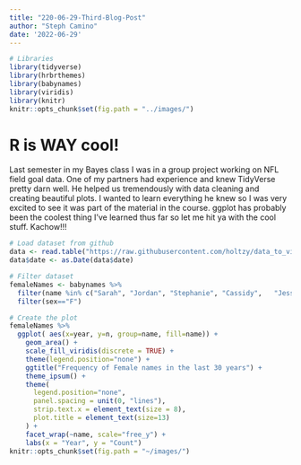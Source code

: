 ```yaml
---
title: "220-06-29-Third-Blog-Post"
author: "Steph Camino"
date: '2022-06-29'
---
```


```r
# Libraries
library(tidyverse)
library(hrbrthemes)
library(babynames)
library(viridis)
library(knitr)
knitr::opts_chunk$set(fig.path = "../images/")
```

# R is WAY cool!

Last semester in my Bayes class I was in a group project working on NFL field goal data. One of my partners had experience and knew TidyVerse pretty darn well. He helped us tremendously with data cleaning and creating beautiful plots. I wanted to learn everything he knew so I was very excited to see it was part of the material in the course. ggplot has probably been the coolest thing I've learned thus far so let me hit ya with the cool stuff. Kachow!!!

```r
# Load dataset from github
data <- read.table("https://raw.githubusercontent.com/holtzy/data_to_viz/master/Example_dataset/3_TwoNumOrdered.csv", header=T)
data$date <- as.Date(data$date)

# Filter dataset
femaleNames <- babynames %>% 
  filter(name %in% c("Sarah", "Jordan", "Stephanie", "Cassidy",   "Jessica", "Sophia", "Autumn", "Laura", "Lauren")) %>%
  filter(sex=="F")

# Create the plot
femaleNames %>%
  ggplot( aes(x=year, y=n, group=name, fill=name)) +
    geom_area() +
    scale_fill_viridis(discrete = TRUE) +
    theme(legend.position="none") +
    ggtitle("Frequency of Female names in the last 30 years") +
    theme_ipsum() +
    theme(
      legend.position="none",
      panel.spacing = unit(0, "lines"),
      strip.text.x = element_text(size = 8),
      plot.title = element_text(size=13)
    ) +
    facet_wrap(~name, scale="free_y") + 
    labs(x = "Year", y = "Count")
knitr::opts_chunk$set(fig.path = "~/images/")
```

